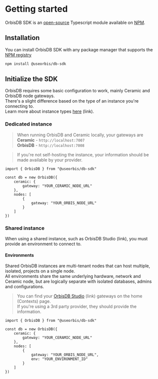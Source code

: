# Getting started

OrbisDB SDK is an [open-source](https://github.com/OrbisWeb3/db-sdk) Typescript module available on [NPM](https://www.npmjs.com/package/@useorbis/db-sdk).

## Installation

You can install OrbisDB SDK with any package manager that supports the [NPM registry](https://www.npmjs.com/package/@useorbis/db-sdk)

```bash
npm install @useorbis/db-sdk
```

## Initialize the SDK

OrbisDB requires some basic configuration to work, mainly Ceramic and OrbisDB node gateways.\
There's a slight difference based on the type of an instance you're connecting to.\
Learn more about instance types [here](https://www.notion.so/Overview-fbc65a9a0356485a993b0cab190779f3?pvs=21) (link).

### Dedicated instance

> When running OrbisDB and Ceramic locally, your gateways are\
**Ceramic** - `http://localhost:7007`\
**OrbisDB** - `http://localhost:7008`
> 

> If you're not self-hosting the instance, your information should be made available by your provider.
> 

```tsx
import { OrbisDB } from "@useorbis/db-sdk"

const db = new OrbisDB({
    ceramic: {
        gateway: "YOUR_CERAMIC_NODE_URL"
    },
    nodes: [
        {
            gateway: "YOUR_ORBIS_NODE_URL"
        }
    ]
})
```

### Shared instance

When using a shared instance, such as OrbisDB Studio (link), you must provide an environment to connect to.

#### Environments

Shared OrbisDB instances are multi-tenant nodes that can host multiple, isolated, projects on a single node.\
All environments share the same underlying hardware, network and Ceramic node, but are logically separate with isolated databases, admins and configurations.

> You can find your [OrbisDB Studio](https://www.notion.so/Managed-Studio-be33efc2124e4f3583ab10a1639c45b1?pvs=21) (link) gateways on the home (Contexts) page.\
> If you're using a 3rd party provider, they should provide the information.

```tsx
import { OrbisDB } from "@useorbis/db-sdk"

const db = new OrbisDB({
    ceramic: {
        gateway: "YOUR_CERAMIC_NODE_URL"
    },
    nodes: [
        {
            gateway: "YOUR_ORBIS_NODE_URL",
            env: "YOUR_ENVIRONMENT_ID"
        }
    ]
})
```